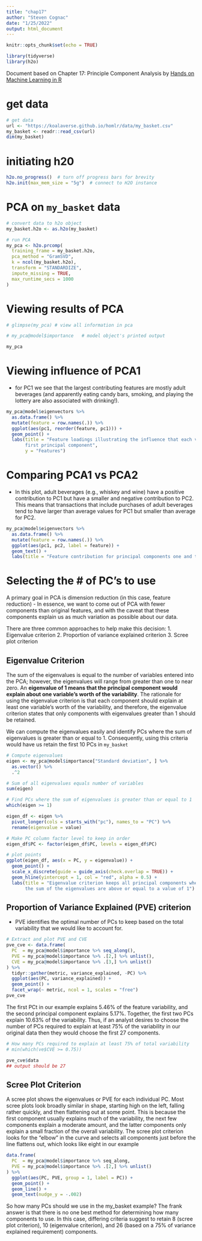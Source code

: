 ```yaml
---
title: "chap17"
author: "Steven Cognac"
date: "1/25/2022"
output: html_document
---
```


```r
knitr::opts_chunk$set(echo = TRUE)

library(tidyverse)
library(h2o)
```

Document based on Chapter 17: Principle Component Analysis by [Hands on Machine Learning in R](https://bradleyboehmke.github.io/HOML/pca.html)

# get data
```r
# get data
url <- "https://koalaverse.github.io/homlr/data/my_basket.csv"
my_basket <- readr::read_csv(url)
dim(my_basket)

```
# initiating h20
```r
h2o.no_progress()  # turn off progress bars for brevity
h2o.init(max_mem_size = "5g")  # connect to H2O instance
```
# PCA on `my_basket` data
```r
# convert data to h2o object
my_basket.h2o <- as.h2o(my_basket)

# run PCA
my_pca <- h2o.prcomp(
  training_frame = my_basket.h2o,
  pca_method = "GramSVD",
  k = ncol(my_basket.h2o), 
  transform = "STANDARDIZE", 
  impute_missing = TRUE,
  max_runtime_secs = 1000
)

```
# Viewing results of PCA
```r
# glimpse(my_pca) # view all information in pca

# my_pca@model$importance   # model object's printed output

my_pca
```
# Viewing influence of PCA1
 - for PC1 we see that the largest contributing features are mostly adult beverages (and apparently eating candy bars, smoking, and playing the lottery are also associated with drinking!).
```r
my_pca@model$eigenvectors %>% 
  as.data.frame() %>% 
  mutate(feature = row.names(.)) %>%
  ggplot(aes(pc1, reorder(feature, pc1))) +
  geom_point() +
  labs(title = "Feature loadings illustrating the influence that each variable has on the 
       first principal component",
       y = "Features")
```

# Comparing PCA1 vs PCA2
 - In this plot, adult beverages (e.g., whiskey and wine) have a positive contribution to PC1 but have a smaller and negative contribution to PC2. This means that transactions that include purchases of adult beverages tend to have larger than average values for PC1 but smaller than average for PC2.

```r
my_pca@model$eigenvectors %>% 
  as.data.frame() %>% 
  mutate(feature = row.names(.)) %>%
  ggplot(aes(pc1, pc2, label = feature)) +
  geom_text() +
  labs(title = "Feature contribution for principal components one and two")
```
# Selecting the # of PC's to use
  
A primary goal in PCA is dimension reduction (in this case, feature reduction)
 - In essence, we want to come out of PCA with fewer components than original features, and with the caveat that these components explain us as much variation as possible about our data.
 
There are three common approaches to help make this decision:
 1. Eigenvalue criterion
 2. Proportion of variance explained criterion
 3. Scree plot criterion

## Eigenvalue Criterion

The sum of the eigenvalues is equal to the number of variables entered into the PCA; however, the eigenvalues will range from greater than one to near zero. An **eigenvalue of 1 means that the principal component would explain about one variable’s worth of the variability**. The rationale for using the eigenvalue criterion is that each component should explain at least one variable’s worth of the variability, and therefore, the eigenvalue criterion states that only components with eigenvalues greater than 1 should be retained.
  
We can compute the eigenvalues easily and identify PCs where the sum of eigenvalues is greater than or equal to 1. Consequently, using this criteria would have us retain the first 10 PCs in `my_basket`
```r
# Compute eigenvalues
eigen <- my_pca@model$importance["Standard deviation", ] %>%
  as.vector() %>%
  .^2

# Sum of all eigenvalues equals number of variables
sum(eigen)

# Find PCs where the sum of eigenvalues is greater than or equal to 1
which(eigen >= 1)
```


```r
eigen_df <- eigen %>% 
  pivot_longer(cols = starts_with("pc"), names_to = "PC") %>% 
  rename(eigenvalue = value)

# Make PC column factor level to keep in order
eigen_df$PC <- factor(eigen_df$PC, levels = eigen_df$PC)

# plot points
ggplot(eigen_df, aes(x = PC, y = eigenvalue)) +
  geom_point() +
  scale_x_discrete(guide = guide_axis(check.overlap = TRUE)) +
  geom_hline(yintercept = 1, col = "red", alpha = 0.5) +
  labs(title = "Eigenvalue criterion keeps all principal components where 
       the sum of the eigenvalues are above or equal to a value of 1")
```

## Proportion of Variance Explained (PVE) criterion 
 - PVE identifies the optimal number of PCs to keep based on the total variability that we would like to account for.
  
```r
# Extract and plot PVE and CVE
pve_cve <- data.frame(
  PC  = my_pca@model$importance %>% seq_along(),
  PVE = my_pca@model$importance %>% .[2,] %>% unlist(),
  CVE = my_pca@model$importance %>% .[3,] %>% unlist()
) %>%
  tidyr::gather(metric, variance_explained, -PC) %>%
  ggplot(aes(PC, variance_explained)) +
  geom_point() +
  facet_wrap(~ metric, ncol = 1, scales = "free")
pve_cve
```
  
The first PCt in our example explains 5.46% of the feature variability, and the second principal component explains 5.17%. Together, the first two PCs explain 10.63% of the variability. Thus, if an analyst desires to choose the number of PCs required to explain at least 75% of the variability in our original data then they would choose the first 27 components.

```r
# How many PCs required to explain at least 75% of total variability
# min(which(ve$CVE >= 0.75))

pve_cve$data
## output should be 27
```

## Scree Plot Criterion

A scree plot shows the eigenvalues or PVE for each individual PC. Most scree plots look broadly similar in shape, starting high on the left, falling rather quickly, and then flattening out at some point. This is because the first component usually explains much of the variability, the next few components explain a moderate amount, and the latter components only explain a small fraction of the overall variability. The scree plot criterion looks for the “elbow” in the curve and selects all components just before the line flattens out, which looks like eight in our example

```r
data.frame(
  PC  = my_pca@model$importance %>% seq_along,
  PVE = my_pca@model$importance %>% .[2,] %>% unlist()
) %>%
  ggplot(aes(PC, PVE, group = 1, label = PC)) +
  geom_point() +
  geom_line() +
  geom_text(nudge_y = -.002)
```

So how many PCs should we use in the my_basket example? The frank answer is that there is no one best method for determining how many components to use. In this case, differing criteria suggest to retain 8 (scree plot criterion), 10 (eigenvalue criterion), and 26 (based on a 75% of variance explained requirement) components. 
